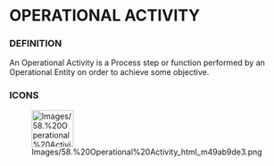             
= OPERATIONAL ACTIVITY =
 
=== DEFINITION ===
 
An Operational Activity is a Process step or function performed by an Operational Entity on order to achieve some objective.

 
=== ICONS ===
 
[[Image:Images/58.%20Operational%20Activity_html_m49ab9de3.png|75x66px]]

   